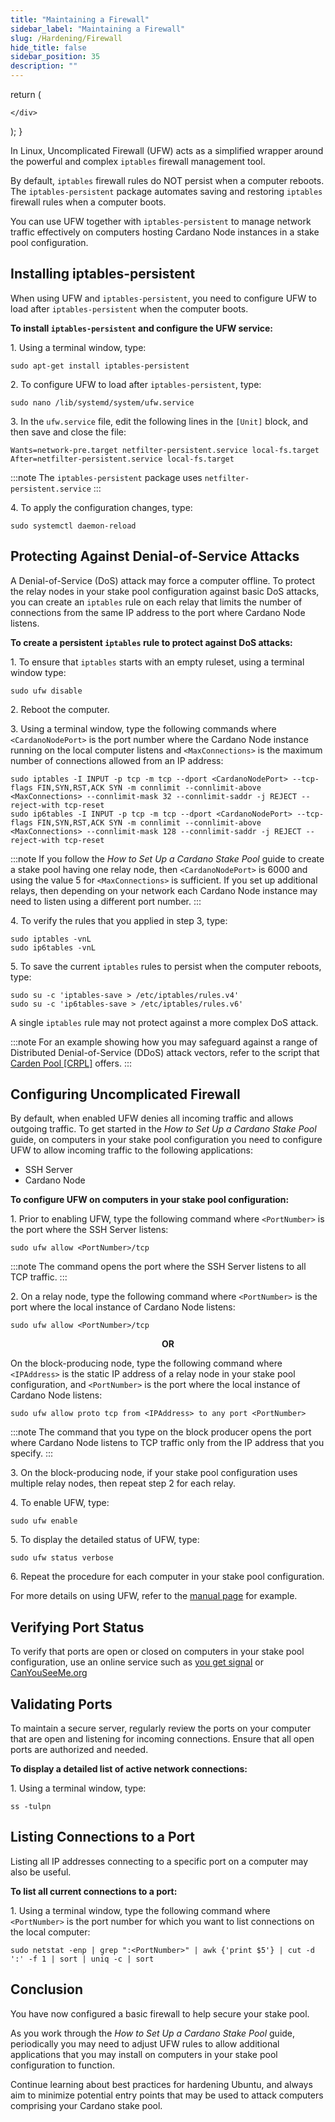 ```yaml
---
title: "Maintaining a Firewall"
sidebar_label: "Maintaining a Firewall"
slug: /Hardening/Firewall
hide_title: false
sidebar_position: 35
description: ""
---
```



  return (
    <div>



    </div>
  );
}

<!-- <HTMLContent /> -->

In Linux, Uncomplicated Firewall (UFW) acts as a simplified wrapper around the powerful and complex `iptables` firewall management tool.

By default, `iptables` firewall rules do NOT persist when a computer reboots. The `iptables-persistent` package automates saving and restoring `iptables` firewall rules when a computer boots.

You can use UFW together with `iptables-persistent` to manage network traffic effectively on computers hosting Cardano Node instances in a stake pool configuration.

## Installing iptables-persistent

When using UFW and `iptables-persistent`, you need to configure UFW to load after `iptables-persistent` when the computer boots.

**To install `iptables-persistent` and configure the UFW service:**

1\. Using a terminal window, type:
```
sudo apt-get install iptables-persistent
```

2\. To configure UFW to load after `iptables-persistent`, type:
```
sudo nano /lib/systemd/system/ufw.service
```

3\. In the `ufw.service` file, edit the following lines in the `[Unit]` block, and then save and close the file:
```
Wants=network-pre.target netfilter-persistent.service local-fs.target
After=netfilter-persistent.service local-fs.target
```

:::note
The `iptables-persistent` package uses `netfilter-persistent.service`
:::

4\. To apply the configuration changes, type:
```
sudo systemctl daemon-reload
```

## Protecting Against Denial-of-Service Attacks

A Denial-of-Service (DoS) attack may force a computer offline. To protect the relay nodes in your stake pool configuration against basic DoS attacks, you can create an `iptables` rule on each relay that limits the number of connections from the same IP address to the port where Cardano Node listens.

**To create a persistent `iptables` rule to protect against DoS attacks:**

1\. To ensure that `iptables` starts with an empty ruleset, using a terminal window type:
```
sudo ufw disable
```

2\. Reboot the computer.

3\. Using a terminal window, type the following commands where `<CardanoNodePort>` is the port number where the Cardano Node instance running on the local computer listens and `<MaxConnections>` is the maximum number of connections allowed from an IP address:
```
sudo iptables -I INPUT -p tcp -m tcp --dport <CardanoNodePort> --tcp-flags FIN,SYN,RST,ACK SYN -m connlimit --connlimit-above <MaxConnections> --connlimit-mask 32 --connlimit-saddr -j REJECT --reject-with tcp-reset
sudo ip6tables -I INPUT -p tcp -m tcp --dport <CardanoNodePort> --tcp-flags FIN,SYN,RST,ACK SYN -m connlimit --connlimit-above <MaxConnections> --connlimit-mask 128 --connlimit-saddr -j REJECT --reject-with tcp-reset
```

:::note
If you follow the *How to Set Up a Cardano Stake Pool* guide to create a stake pool having one relay node, then `<CardanoNodePort>` is 6000 and using the value 5 for `<MaxConnections>` is sufficient. If you set up additional relays, then depending on your network each Cardano Node instance may need to listen using a different port number.
:::

4\. To verify the rules that you applied in step 3, type:
```
sudo iptables -vnL
sudo ip6tables -vnL
```

5\. To save the current `iptables` rules to persist when the computer reboots, type:
```
sudo su -c 'iptables-save > /etc/iptables/rules.v4'
sudo su -c 'ip6tables-save > /etc/iptables/rules.v6'
```

A single `iptables` rule may not protect against a more complex DoS attack.

:::note
For an example showing how you may safeguard against a range of Distributed Denial-of-Service (DDoS) attack vectors, refer to the script that [Carden Pool [CRPL]](https://github.com/CardenPool/stakepool-DDoS-defense) offers.
:::

## Configuring Uncomplicated Firewall

By default, when enabled UFW denies all incoming traffic and allows outgoing traffic. To get started in the *How to Set Up a Cardano Stake Pool* guide, on computers in your stake pool configuration you need to configure UFW to allow incoming traffic to the following applications:

* SSH Server
* Cardano Node

**To configure UFW on computers in your stake pool configuration:**

1\. Prior to enabling UFW, type the following command where `<PortNumber>` is the port where the SSH Server listens:
```
sudo ufw allow <PortNumber>/tcp
```

:::note
The command opens the port where the SSH Server listens to all TCP traffic.
:::

2\. On a relay node, type the following command where `<PortNumber>` is the port where the local instance of Cardano Node listens:
```
sudo ufw allow <PortNumber>/tcp
```

<center><strong>OR</strong></center>

On the block-producing node, type the following command where `<IPAddress>` is the static IP address of a relay node in your stake pool configuration, and `<PortNumber>` is the port where the local instance of Cardano Node listens:
```
sudo ufw allow proto tcp from <IPAddress> to any port <PortNumber>
```

:::note
The command that you type on the block producer opens the port where Cardano Node listens to TCP traffic only from the IP address that you specify.
:::

3\. On the block-producing node, if your stake pool configuration uses multiple relay nodes, then repeat step 2 for each relay.

4\. To enable UFW, type:
```
sudo ufw enable
```

5\. To display the detailed status of UFW, type:
```
sudo ufw status verbose
```

6\. Repeat the procedure for each computer in your stake pool configuration.

For more details on using UFW, refer to the [manual page](https://manpages.ubuntu.com/manpages/questing/en/man8/ufw.8.html) for example.

## Verifying Port Status

To verify that ports are open or closed on computers in your stake pool configuration, use an online service such as [you get signal](https://www.yougetsignal.com/tools/open-ports/) or [CanYouSeeMe.org](https://canyouseeme.org)

## Validating Ports

To maintain a secure server, regularly review the ports on your computer that are open and listening for incoming connections. Ensure that all open ports are authorized and needed.

**To display a detailed list of active network connections:**

1\. Using a terminal window, type:
```
ss -tulpn
```

<!-- September 19, 2025 - ss is newer than netstat and preferred
```
netstat -tulpn
```
-->

## Listing Connections to a Port

Listing all IP addresses connecting to a specific port on a computer may also be useful.

**To list all current connections to a port:**

1\. Using a terminal window, type the following command where `<PortNumber>` is the port number for which you want to list connections on the local computer:
```
sudo netstat -enp | grep ":<PortNumber>" | awk {'print $5'} | cut -d ':' -f 1 | sort | uniq -c | sort
```

## Conclusion

You have now configured a basic firewall to help secure your stake pool.

As you work through the *How to Set Up a Cardano Stake Pool* guide, periodically you may need to adjust UFW rules to allow additional applications that you may install on computers in your stake pool configuration to function.

Continue learning about best practices for hardening Ubuntu, and always aim to minimize potential entry points that may be used to attack computers comprising your Cardano stake pool.


